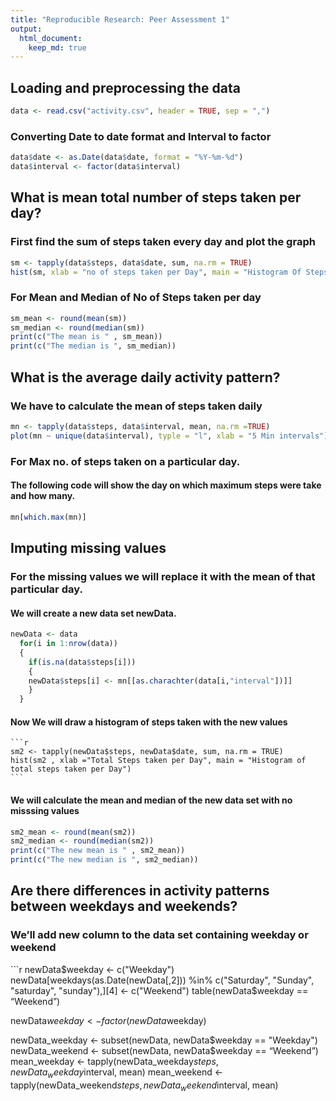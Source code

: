 ```yaml
---
title: "Reproducible Research: Peer Assessment 1"
output: 
  html_document:
    keep_md: true
---
```



## Loading and preprocessing the data

```r
data <- read.csv("activity.csv", header = TRUE, sep = ",")
```

 
### Converting Date to date format and Interval to factor
```r
data$date <- as.Date(data$date, format = "%Y-%m-%d")
data$interval <- factor(data$interval)
```


## What is mean total number of steps taken per day?

### First find the sum of steps taken every day and plot the graph

```r
sm <- tapply(data$steps, data$date, sum, na.rm = TRUE)
hist(sm, xlab = "no of steps taken per Day", main = "Histogram Of Steps taken per Day")
```
### For Mean and Median of No of Steps taken per day

```r
sm_mean <- round(mean(sm))
sm_median <- round(median(sm))
print(c("The mean is " , sm_mean))
print(c("The median is ", sm_median))
```


## What is the average daily activity pattern?

### We have to calculate the mean of steps taken daily 

```r
mn <- tapply(data$steps, data$interval, mean, na.rm =TRUE)
plot(mn ~ unique(data$interval), typle = "l", xlab = "5 Min intervals")
```
### For Max no. of steps taken on a particular day. 


#### The following code will show the day on which maximum steps were take and how many.
```r
mn[which.max(mn)]
```

## Imputing missing values

### For the missing values we will replace it with the mean of that particular day.
#### We will create a new data set newData.

```r
newData <- data
  for(i in 1:nrow(data))
  { 
    if(is.na(data$steps[i]))
    {
    newData$steps[i] <- mn[[as.charachter(data[i,"interval"])]]
    }
  }
  ```
  
#### Now We will draw a histogram of steps taken with the new values 
    ```r
    sm2 <- tapply(newData$steps, newData$date, sum, na.rm = TRUE)
    hist(sm2 , xlab ="Total Steps taken per Day", main = "Histogram of total steps taken per Day")
    ```
#### We will calculate the mean and median of the new data set with no misssing values

  ```r
  sm2_mean <- round(mean(sm2))
  sm2_median <- round(median(sm2))
  print(c("The new mean is " , sm2_mean))
  print(c("The new median is ", sm2_median))
  ```  
    

## Are there differences in activity patterns between weekdays and weekends?


### We'll add new column to the data set containing weekday or weekend

```r
newData$weekday <- c("Weekday")
newData[weekdays(as.Date(newData[,2])) %in% c("Saturday", "Sunday", "saturday", "sunday"),][4] <- c("Weekend")
table(newData$weekday == "Weekend")

newData$weekday <- factor(newData$weekday)

newData_weekday <- subset(newData, newData$weekday == "Weekday")
newData_weekend <- subset(newData, newData$weekday == "Weekend")
 mean_weekday <- tapply(newData_weekday$steps, newData_weekday$interval, mean)
 mean_weekend <- tapply(newData_weekend$steps, newData_weekend$interval, mean)
 
 









